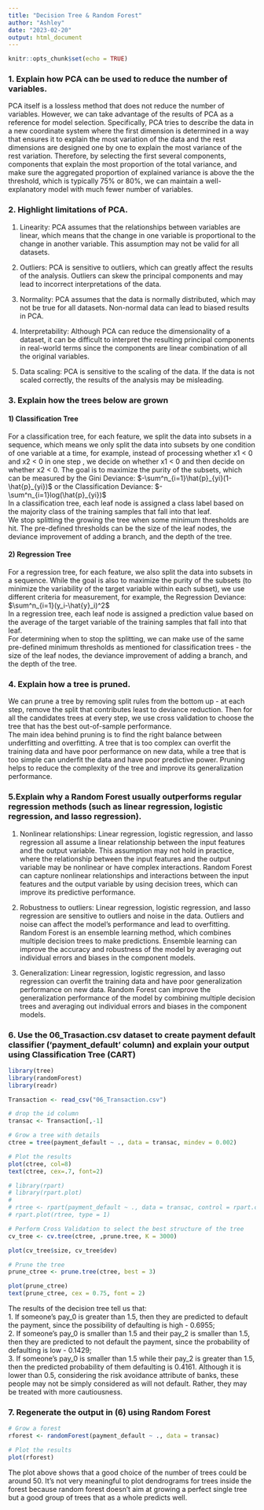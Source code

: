 ```yaml
---
title: "Decision Tree & Random Forest"
author: "Ashley"
date: "2023-02-20"
output: html_document
---
```


```r
knitr::opts_chunk$set(echo = TRUE)
```


### 1. Explain how PCA can be used to reduce the number of variables.
PCA itself is a lossless method that does not reduce the number of variables. However, we can take advantage of the results of PCA as a reference for model selection. Specifically, PCA tries to describe the data in a new coordinate system where the first dimension is determined in a way that ensures it to explain the most variation of the data and the rest dimensions are designed one by one to explain the most variance of the rest variation. Therefore, by selecting the first several components, components that explain the most proportion of the total variance, and make sure the aggregated proportion of explained variance is above the the threshold, which is typically 75% or 80%, we can maintain a well-explanatory model with much fewer number of variables.

### 2. Highlight limitations of PCA.
1. Linearity: PCA assumes that the relationships between variables are linear, which means that the change in one variable is proportional to the change in another variable. This assumption may not be valid for all datasets.

2. Outliers: PCA is sensitive to outliers, which can greatly affect the results of the analysis. Outliers can skew the principal components and may lead to incorrect interpretations of the data.

3. Normality: PCA assumes that the data is normally distributed, which may not be true for all datasets. Non-normal data can lead to biased results in PCA.

4. Interpretability: Although PCA can reduce the dimensionality of a dataset, it can be difficult to interpret the resulting principal components in real-world terms since the components are linear combination of all the original variables.

5. Data scaling: PCA is sensitive to the scaling of the data. If the data is not scaled correctly, the results of the analysis may be misleading.


### 3. Explain how the trees below are grown
#### 1) Classification Tree
For a classification tree, for each feature, we split the data into subsets in a sequence, which means we only split the data into subsets by one condition of one variable at a time, for example, instead of processing whether x1 < 0 and x2 < 0 in one step , we decide on whether x1 < 0 and then decide on whether x2 < 0. The goal is to maximize the purity of the subsets, which can be measured by the Gini Deviance: $-\sum^n_{i=1}\hat{p}_{yi}(1-\hat{p}_{yi})$ or the Classification Deviance: $-\sum^n_{i=1}log(\hat{p}_{yi})$  
In a classification tree, each leaf node is assigned a class label based on the majority class of the training samples that fall into that leaf.  
We stop splitting the growing the tree when some minimum thresholds are hit. The pre-defined thresholds can be the size of the leaf nodes, the deviance improvement of adding a branch, and the depth of the tree.

#### 2) Regression Tree
For a regression tree, for each feature, we also split the data into subsets in a sequence. While the goal is also to maximize the purity of the subsets (to minimize the variability of the target variable within each subset), we use different criteria for measurement, for example, the Regression Deviance: $\sum^n_{i=1}(y_i-\hat{y}_i)^2$  
In a regression tree, each leaf node is assigned a prediction value based on the average of the target variable of the training samples that fall into that leaf.  
For determining when to stop the splitting, we can make use of the same pre-defined minimum thresholds as mentioned for classification trees - the size of the leaf nodes, the deviance improvement of adding a branch, and the depth of the tree.


### 4. Explain how a tree is pruned.
We can prune a tree by removing split rules from the bottom up - at each step, remove the split that contributes least to deviance reduction. Then for all the candidates trees at every step, we use cross validation to choose the tree that has the best out-of-sample performance.  
The main idea behind pruning is to find the right balance between underfitting and overfitting. A tree that is too complex can overfit the training data and have poor performance on new data, while a tree that is too simple can underfit the data and have poor predictive power. Pruning helps to reduce the complexity of the tree and improve its generalization performance.


### 5.Explain why a Random Forest usually outperforms regular regression methods (such as linear regression, logistic regression, and lasso regression).
1. Nonlinear relationships: Linear regression, logistic regression, and lasso regression all assume a linear relationship between the input features and the output variable. This assumption may not hold in practice, where the relationship between the input features and the output variable may be nonlinear or have complex interactions. Random Forest can capture nonlinear relationships and interactions between the input features and the output variable by using decision trees, which can improve its predictive performance.

2. Robustness to outliers: Linear regression, logistic regression, and lasso regression are sensitive to outliers and noise in the data. Outliers and noise can affect the model's performance and lead to overfitting. Random Forest is an ensemble learning method, which combines multiple decision trees to make predictions. Ensemble learning can improve the accuracy and robustness of the model by averaging out individual errors and biases in the component models.

3. Generalization: Linear regression, logistic regression, and lasso regression can overfit the training data and have poor generalization performance on new data. Random Forest can improve the generalization performance of the model by combining multiple decision trees and averaging out individual errors and biases in the component models.


### 6. Use the 06_Trasaction.csv dataset to create payment default classifier ('payment_default ' column) and explain your output using Classification Tree (CART)
```r
library(tree)
library(randomForest)
library(readr)

Transaction <- read_csv("06_Transaction.csv")

# drop the id column
transac <- Transaction[,-1]
```

```r
# Grow a tree with details
ctree = tree(payment_default ~ ., data = transac, mindev = 0.002)

# Plot the results
plot(ctree, col=8)
text(ctree, cex=.7, font=2)
```

```r
# library(rpart)
# library(rpart.plot)
# 
# rtree <- rpart(payment_default ~ ., data = transac, control = rpart.control(cp = 0.002), method = "class")
# rpart.plot(rtree, type = 1)
```


```r
# Perform Cross Validation to select the best structure of the tree
cv_tree <- cv.tree(ctree, ,prune.tree, K = 3000)

plot(cv_tree$size, cv_tree$dev)
```

```r
# Prune the tree
prune_ctree <- prune.tree(ctree, best = 3)

plot(prune_ctree)
text(prune_ctree, cex = 0.75, font = 2)
```

The results of the decision tree tell us that:  
1. If someone's pay_0 is greater than 1.5, then they are predicted to default the payment, since the possibility of defaulting is high - 0.6955;  
2. If someone's pay_0 is smaller than 1.5 and their pay_2 is smaller than 1.5, then they are predicted to not default the payment, since the probability of defaulting is low - 0.1429;  
3. If someone's pay_0 is smaller than 1.5 while their pay_2 is greater than 1.5, then the predicted probability of them defaulting is 0.4161. Although it is lower than 0.5, considering the risk avoidance attribute of banks, these people may not be simply considered as will not default. Rather, they may be treated with more cautiousness.


### 7. Regenerate the output in (6) using Random Forest
```r
# Grow a forest
rforest <- randomForest(payment_default ~ ., data = transac)

# Plot the results
plot(rforest)
```

The plot above shows that a good choice of the number of trees could be around 50. It's not very meaningful to plot dendrograms for trees inside the forest because random forest doesn't aim at growing a perfect single tree but a good group of trees that as a whole predicts well.
